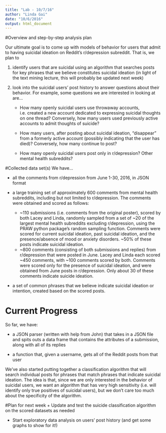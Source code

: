 ```yaml
---
title: "Lab - 10/7/16"
author: "Linda Gai"
date: "10/6/2016"
output: html_document
---
```

#Overview and step-by-step analysis plan

Our ultimate goal is to come up with models of behavior for users that admit to having suicidal ideation on Reddit's r/depression subreddit. That is, we plan to

1. identify users that are suicidal using an algorithm that searches posts for key phrases that we believe constitutes suicidal ideation (in light of the text mining lecture, this will probably be updated next week)

2. look into the suicidal users' post history to answer questions about their behavior. For example, some questions we are interested in looking at are...
    + How many openly suicidal users use throwaway accounts, i.e. created a new account dedicated to expressing suicidal thoughts on one thread? Conversely, how many users used previously active accounts to admit thoughts of suicide? 

    + How many users, after posting about suicidal ideation, “disappear” from a formerly active account (possibly indicating that the user has died)? Conversely, how many continue to post?

    + How many openly suicidal users post only in r/depression? Other mental health subreddits?

#Collected data set(s)
We have...

* all the comments from r/depression from June 1-30, 2016, in JSON format

* a large training set of approximately 600 comments from mental health subreddits, including but not limited to r/depression. The comments were obtained and scored as follows:
    + ~110 submissions (i.e. comments from the original poster), scored by both Lacey and Linda, randomly sampled from a set of ~20 of the largest mental health subreddits excluding r/depression, using the PRAW python package's random sampling function. Comments were scored for current suicidal ideation, past suicidal ideation, and the presence/absence of mood or anxiety disorders. ~50% of these posts indicate suicidal ideation.
    + ~800 comments (consisting of both submissions and replies) from r/depression that were posted in June. Lacey and Linda each scored ~450 comments, with ~100 comments scored by both. Comments were scored only for the presence of suicidal ideation, and were obtained from June posts in r/depression. Only about 30 of these comments indicate suicide ideation.

* a set of common phrases that we believe indicate suicidal ideation or intention, created based on the scored posts.

# Current Progress
So far, we have:

+ a JSON parser (written with help from John) that takes in a JSON file and spits outs a data frame that contains the attributes of a submission, along with all of its replies

+ a function that, given a username, gets all of the Reddit posts from that user

We've also started putting together a classification algorithm that will search individual posts for phrases that match phrases that indicate suicidal ideation. The idea is that, since we are only interested in the behavior of suicidal users, we want an algorithm that has very high sensitivity (i.e. will identify only true positives of suicidal users), but we don't care too much about the specificity of the algorithm.

#Plan for next week
+ Update and test the suicide classification algorithm on the scored datasets as needed

+ Start exploratory data analysis on users' post history (and get some graphs to show for it!)
